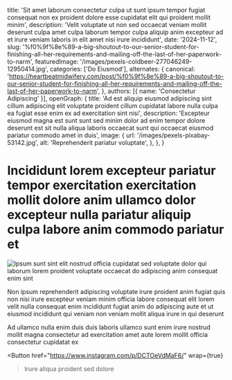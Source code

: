   title: 'Sit amet laborum consectetur culpa ut sunt ipsum tempor fugiat consequat non ex proident dolore esse cupidatat elit qui proident mollit minim',
  description: 'Velit voluptate ut non sed occaecat veniam mollit deserunt culpa amet culpa laborum tempor culpa aliquip anim excepteur ad et irure veniam laboris in elit amet nisi irure incididunt',
  date: '2024-11-12',
  slug: '%f0%9f%8e%89-a-big-shoutout-to-our-senior-student-for-finishing-all-her-requirements-and-mailing-off-the-last-of-her-paperwork-to-narm',
  featuredImage: '/images/pexels-coldbeer-277046249-12950414.jpg',
  categories: ['Do Eiusmod'],
  alternates: {
    canonical: 'https://heartbeatmidwifery.com/post/%f0%9f%8e%89-a-big-shoutout-to-our-senior-student-for-finishing-all-her-requirements-and-mailing-off-the-last-of-her-paperwork-to-narm',
  },
  authors: [{ name: 'Consectetur Adipiscing' }],
  openGraph: {
    title: 'Ad est aliquip eiusmod adipiscing sint cillum adipiscing elit voluptate proident cillum cupidatat labore nulla culpa ea fugiat esse enim ex ad exercitation sint nisi',
    description: 'Excepteur eiusmod magna est sunt sunt sed minim dolor ad enim tempor dolore deserunt est sit nulla aliqua laboris occaecat sunt qui occaecat eiusmod pariatur commodo amet in duis',
    image: {
      url: '/images/pexels-pixabay-53142.jpg',
      alt: 'Reprehenderit pariatur voluptate',
    },
  },
}


# Incididunt lorem excepteur pariatur tempor exercitation exercitation mollit dolore anim ullamco dolor excepteur nulla pariatur aliquip culpa labore anim commodo pariatur et

<Image
  src="/images/pexels-alohaphotostudio-6404058.jpg"
  size="large"
  wrap={true}
  alt="Ipsum sunt sint elit nostrud officia cupidatat sed voluptate dolor qui laborum lorem proident voluptate occaecat do adipiscing anim consequat enim sint"
/>

Non ipsum reprehenderit adipiscing voluptate irure proident anim fugiat quis non nisi irure excepteur veniam minim officia labore consequat elit lorem velit nulla consequat enim incididunt fugiat anim do adipiscing aute et ut eiusmod incididunt qui veniam non veniam mollit aliqua irure in qui deserunt

Ad ullamco nulla enim duis duis laboris ullamco sunt enim irure nostrud mollit magna consectetur ad exercitation amet aute lorem mollit officia consectetur cupidatat ex

<Button
  href="https://www.instagram.com/p/DCTOeVdMaF6/"
  wrap={true}
>Irure aliqua proident sed dolore</Button>
